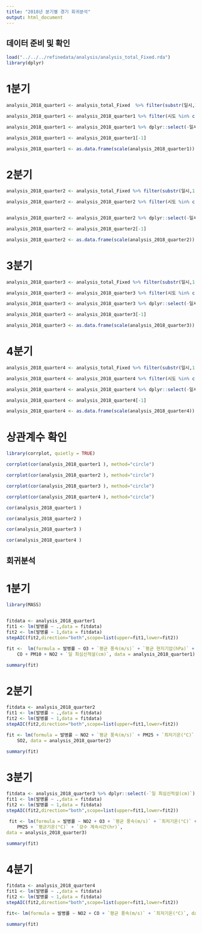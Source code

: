 ```yaml
---
title: "2018년 분기별 경기 회귀분석"
output: html_document
---
```


## 데이터 준비 및 확인

```r

load("../../../refinedata/analysis/analysis_total_Fixed.rda")
library(dplyr)


```

# 1분기

```r

analysis_2018_quarter1 <- analysis_total_Fixed  %>% filter(substr(일시,1,7)=='2017-12'|substr(일시,1,7)=='2018-01'|substr(일시,1,7)=='2018-02')

analysis_2018_quarter1 <- analysis_2018_quarter1 %>% filter(시도 %in% c("경기")) 

analysis_2018_quarter1 <- analysis_2018_quarter1 %>% dplyr::select(-일시,-시도,-년도,-인구수,-`최다풍향(16방위)`,-발생건수)

analysis_2018_quarter1 <- analysis_2018_quarter1[-1]

analysis_2018_quarter1 <- as.data.frame(scale(analysis_2018_quarter1))


```

# 2분기

```r

analysis_2018_quarter2 <- analysis_total_Fixed %>% filter(substr(일시,1,7)=='2018-03'|substr(일시,1,7)=='2018-04'|substr(일시,1,7)=='2018-05')

analysis_2018_quarter2 <- analysis_2018_quarter2 %>% filter(시도 %in% c("경기")) 


analysis_2018_quarter2 <- analysis_2018_quarter2 %>% dplyr::select(-일시,-시도,-년도,-인구수,-`최다풍향(16방위)`,-발생건수)

analysis_2018_quarter2 <- analysis_2018_quarter2[-1]

analysis_2018_quarter2 <- as.data.frame(scale(analysis_2018_quarter2))

```

# 3분기

```r

analysis_2018_quarter3 <- analysis_total_Fixed %>% filter(substr(일시,1,7)=='2018-06'|substr(일시,1,7)=='2018-07'|substr(일시,1,7)=='2018-08')

analysis_2018_quarter3 <- analysis_2018_quarter3 %>% filter(시도 %in% c("경기"))

analysis_2018_quarter3 <- analysis_2018_quarter3 %>% dplyr::select(-일시,-시도,-년도,-인구수,-`최다풍향(16방위)`,-발생건수)

analysis_2018_quarter3 <- analysis_2018_quarter3[-1]

analysis_2018_quarter3 <- as.data.frame(scale(analysis_2018_quarter3))

```

# 4분기

```r

analysis_2018_quarter4 <- analysis_total_Fixed %>% filter(substr(일시,1,7)=='2018-09'|substr(일시,1,7)=='2018-10'|substr(일시,1,7)=='2018-11')

analysis_2018_quarter4 <- analysis_2018_quarter4 %>% filter(시도 %in% c("경기")) 

analysis_2018_quarter4 <- analysis_2018_quarter4 %>% dplyr::select(-일시,-시도,-년도,-인구수,-`최다풍향(16방위)`,-발생건수)

analysis_2018_quarter4 <- analysis_2018_quarter4[-1]

analysis_2018_quarter4 <- as.data.frame(scale(analysis_2018_quarter4))

```

# 상관계수 확인

```r

library(corrplot, quietly = TRUE)

corrplot(cor(analysis_2018_quarter1 ), method="circle")

```


```r
corrplot(cor(analysis_2018_quarter2 ), method="circle")

```


```r
corrplot(cor(analysis_2018_quarter3 ), method="circle")

```


```r
corrplot(cor(analysis_2018_quarter4 ), method="circle")

```

```r
cor(analysis_2018_quarter1 )

```


```r
cor(analysis_2018_quarter2 )

```

```r
cor(analysis_2018_quarter3 )

```

```r
cor(analysis_2018_quarter4 )

```

## 회귀분석

# 1분기

```r

library(MASS)


fitdata <- analysis_2018_quarter1
fit1 <- lm(발병률 ~ .,data = fitdata)
fit2 <- lm(발병률 ~ 1,data = fitdata)
stepAIC(fit2,direction="both",scope=list(upper=fit1,lower=fit2))

```

```r
fit <-  lm(formula = 발병률 ~ O3 + `평균 풍속(m/s)` + `평균 현지기압(hPa)` + 
    CO + PM10 + NO2 + `일 최심신적설(cm)`, data = analysis_2018_quarter1)

summary(fit)

```

# 2분기

```r
fitdata <- analysis_2018_quarter2
fit1 <- lm(발병률 ~ .,data = fitdata)
fit2 <- lm(발병률 ~ 1,data = fitdata)
stepAIC(fit2,direction="both",scope=list(upper=fit1,lower=fit2))

```

```r
fit <- lm(formula = 발병률 ~ NO2 + `평균 풍속(m/s)` + PM25 + `최저기온(°C)` + 
    SO2, data = analysis_2018_quarter2)

summary(fit)

```

# 3분기

```r
fitdata <- analysis_2018_quarter3 %>% dplyr::select(-`일 최심신적설(cm)`)
fit1 <- lm(발병률 ~ .,data = fitdata)
fit2 <- lm(발병률 ~ 1,data = fitdata)
stepAIC(fit2,direction="both",scope=list(upper=fit1,lower=fit2))

```

```r
 fit <- lm(formula = 발병률 ~ NO2 + O3 + `평균 풍속(m/s)` + `최저기온(°C)` + 
    PM25 + `평균기온(°C)` + `강수 계속시간(hr)`, 
data = analysis_2018_quarter3)

summary(fit)

```

# 4분기

```r
fitdata <- analysis_2018_quarter4
fit1 <- lm(발병률 ~ .,data = fitdata)
fit2 <- lm(발병률 ~ 1,data = fitdata)
stepAIC(fit2,direction="both",scope=list(upper=fit1,lower=fit2))

```

```r
fit<- lm(formula = 발병률 ~ NO2 + CO + `평균 풍속(m/s)` + `최저기온(°C)`, data =analysis_2018_quarter4)

summary(fit)

```
